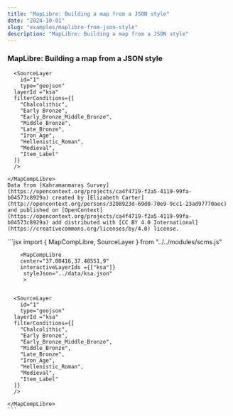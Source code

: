 ```yaml
---
title: "MapLibre: Building a map from a JSON style"
date: "2024-10-01"
slug: "examples/maplibre-from-json-style"
description: "MapLibre: Building a map from a JSON style"
---
```



### MapLibre: Building a map from a JSON style

<div className="row mt-3 mb-5 border-top border-bottom py-3">
  <div className="col-6">
        <MapCompLibre 
        center="37.00416,37.48551,9"
        interactiveLayerIds ={["ksa"]}
          styleJson="../data/ksa.json">

      <SourceLayer
        id="1"
        type="geojson"
      layerId ="ksa"
      filterConditions={[
        "Chalcolithic",
        "Early Bronze",
        "Early_Bronze_Middle_Bronze",
        "Middle_Bronze",
        "Late_Bronze",
        "Iron_Age",
        "Hellenistic_Roman",
        "Medieval",
        "Item_Label"
      ]}
      />

    </MapCompLibre>
    Data from [Kahramanmaraş Survey](https://opencontext.org/projects/ca4f4719-f2a5-4119-99fa-b04573c8929a) created by [Elizabeth Carter](http://opencontext.org/persons/3208923d-69d0-70e9-9cc1-23ad97770aec) and published on [OpenContext](https://opencontext.org/projects/ca4f4719-f2a5-4119-99fa-b04573c8929a) add distributed with [CC BY 4.0 International](https://creativecommons.org/licenses/by/4.0) license.

  </div>
  <div className="col-6">
    ```jsx
    import {
        MapCompLibre,
        SourceLayer
    } from "../../modules/scms.js"

        <MapCompLibre
        center="37.00416,37.48551,9"
        interactiveLayerIds ={["ksa"]}
         styleJson="../data/ksa.json"
         >


      <SourceLayer
        id="1"
        type="geojson"
      layerId ="ksa"
      filterConditions={[
        "Chalcolithic",
        "Early Bronze",
        "Early_Bronze_Middle_Bronze",
        "Middle_Bronze",
        "Late_Bronze",
        "Iron_Age",
        "Hellenistic_Roman",
        "Medieval",
        "Item_Label"
      ]}
      />

    </MapCompLibre>
    ```

  </div>
</div>
